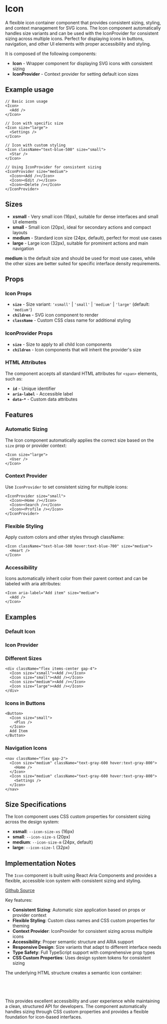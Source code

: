 

<Meta of={IconStories} />

# Icon
A flexible icon container component that provides consistent sizing, styling, and context management for SVG icons. The Icon component automatically handles size variants and can be used with the IconProvider for consistent sizing across multiple icons. Perfect for displaying icons in buttons, navigation, and other UI elements with proper accessibility and styling.

It is composed of the following components:

- **Icon** - Wrapper component for displaying SVG icons with consistent sizing
- **IconProvider** - Context provider for setting default icon sizes

## Example usage
```tsx
// Basic icon usage
<Icon>
  <Add />
</Icon>

// Icon with specific size
<Icon size="large">
  <Settings />
</Icon>

// Icon with custom styling
<Icon className="text-blue-500" size="small">
  <Star />
</Icon>

// Using IconProvider for consistent sizing
<IconProvider size="medium">
  <Icon><Add /></Icon>
  <Icon><Edit /></Icon>
  <Icon><Delete /></Icon>
</IconProvider>
```

## Sizes

* **xsmall** - Very small icon (16px), suitable for dense interfaces and small UI elements
* **small** - Small icon (20px), ideal for secondary actions and compact layouts
* **medium** - Standard icon size (24px, default), perfect for most use cases
* **large** - Large icon (32px), suitable for prominent actions and main navigation

**medium** is the default size and should be used for most use cases, while the other sizes are better suited for specific interface density requirements.

<Canvas of={IconStories.Default} />

## Props

### Icon Props
- **`size`** - Size variant: `'xsmall'` | `'small'` | `'medium'` | `'large'` (default: `'medium'`)
- **`children`** - SVG icon component to render
- **`className`** - Custom CSS class name for additional styling

### IconProvider Props
- **`size`** - Size to apply to all child Icon components
- **`children`** - Icon components that will inherit the provider's size

### HTML Attributes
The component accepts all standard HTML attributes for `<span>` elements, such as:
- **`id`** - Unique identifier
- **`aria-label`** - Accessible label
- **`data-*`** - Custom data attributes

## Features

### Automatic Sizing
The Icon component automatically applies the correct size based on the `size` prop or provider context:
```tsx
<Icon size="large">
  <User />
</Icon>
```

### Context Provider
Use `IconProvider` to set consistent sizing for multiple icons:
```tsx
<IconProvider size="small">
  <Icon><Home /></Icon>
  <Icon><Search /></Icon>
  <Icon><Profile /></Icon>
</IconProvider>
```

### Flexible Styling
Apply custom colors and other styles through className:
```tsx
<Icon className="text-blue-500 hover:text-blue-700" size="medium">
  <Heart />
</Icon>
```

### Accessibility
Icons automatically inherit color from their parent context and can be labeled with aria attributes:
```tsx
<Icon aria-label="Add item" size="medium">
  <Add />
</Icon>
```

## Examples

### Default Icon
<Canvas of={IconStories.Default} />

### Icon Provider
<Canvas of={IconStories.Provider} />

### Different Sizes
```tsx
<div className="flex items-center gap-4">
  <Icon size="xsmall"><Add /></Icon>
  <Icon size="small"><Add /></Icon>
  <Icon size="medium"><Add /></Icon>
  <Icon size="large"><Add /></Icon>
</div>
```

### Icons in Buttons
```tsx
<Button>
  <Icon size="small">
    <Plus />
  </Icon>
  Add Item
</Button>
```

### Navigation Icons
```tsx
<nav className="flex gap-2">
  <Icon size="medium" className="text-gray-600 hover:text-gray-800">
    <Home />
  </Icon>
  <Icon size="medium" className="text-gray-600 hover:text-gray-800">
    <Settings />
  </Icon>
</nav>
```

## Size Specifications

The Icon component uses CSS custom properties for consistent sizing across the design system:

- **xsmall**: `--icon-size-xs` (16px)
- **small**: `--icon-size-s` (20px)
- **medium**: `--icon-size-m` (24px, default)
- **large**: `--icon-size-l` (32px)

## Implementation Notes
The `Icon` component is built using React Aria Components and provides a flexible, accessible icon system with consistent sizing and styling.

[Github Source](https://github.com/gohypergiant/standard-toolkit/tree/main/design-toolkit/components/src/components/icon)

Key features:
- **Consistent Sizing**: Automatic size application based on props or provider context
- **Flexible Styling**: Custom class names and CSS custom properties for theming
- **Context Provider**: IconProvider for consistent sizing across multiple icons
- **Accessibility**: Proper semantic structure and ARIA support
- **Responsive Design**: Size variants that adapt to different interface needs
- **Type Safety**: Full TypeScript support with comprehensive prop types
- **CSS Custom Properties**: Uses design system tokens for consistent sizing

The underlying HTML structure creates a semantic icon container:
```html
<span class="icon" data-size="medium">
  <svg>...</svg>
</span>
```

This provides excellent accessibility and user experience while maintaining a clean, structured API for developers. The component automatically handles sizing through CSS custom properties and provides a flexible foundation for icon-based interfaces.
